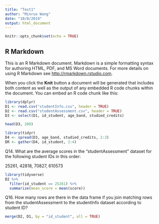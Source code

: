 ```yaml
---
title: "Test1"
author: "Minruo Wang"
date: "10/8/2019"
output: html_document
---
```


```r
knitr::opts_chunk$set(echo = TRUE)
```

## R Markdown

This is an R Markdown document. Markdown is a simple formatting syntax for authoring HTML, PDF, and MS Word documents. For more details on using R Markdown see <http://rmarkdown.rstudio.com>.

When you click the **Knit** button a document will be generated that includes both content as well as the output of any embedded R code chunks within the document. You can embed an R code chunk like this:

```r
library(dplyr)
D1 <- read.csv("studentInfo.csv", header = TRUE)
D2 <- read.csv("studentAssessment.csv", header = TRUE)
D3 <- select(D1, id_student, age_band, studied_credits)

head(D3, 200)

```



```r
library(tidyr)
D4 <- spread(D3, age_band, studied_credits, 2:3)
DR <- gather(D4, id_student, 2:4)

```

Q14. What are the average scores in the "studentAssessment" dataset for the following student IDs in this order:

25261, 42818, 70827, 610573
```r
library(tidyverse)
D2 %>%
  filter(id_student == 25261) %>%
  summarize(mean_score = mean(score))
```


Q16. How many rows are there in the data frame if you join matching rows from the studentAssessment to the studentInfo dataset according to student ID?

```r
merge(D2, D1, by = "id_student", all = TRUE)
```











